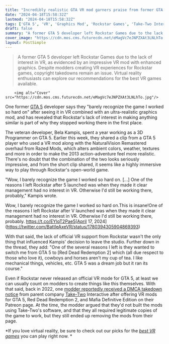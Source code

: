 ```yaml
---
title: "Incredibly realistic GTA VR mod garners praise from former GTA 5 developer who says they 'barely recognize the game I worked so hard on' and reveals Rockstar 'had no interest' in making its own"
date: "2024-04-18T15:58:32Z"
lastmod: "2024-04-18T15:58:32Z"
tags: ['GTA 5', 'VR', 'Graphics Mod', 'Rockstar Games', 'Take-Two Interactive']
draft: false
summary: "A former GTA 5 developer left Rockstar Games due to the lack of interest in VR, as evidenced by an impressive VR mod with enhanced graphics. Despite modders creating VR experiences for Rockstar games, copyright takedowns remain an issue. Virtual reality enthusiasts can explore our recommendations for the best VR games available."
cover_image: "https://cdn.mos.cms.futurecdn.net/eMagVc7eJNPZXAt3LNLhTo.jpg" 
layout: PostSimple
---
```

> A former GTA 5 developer left Rockstar Games due to the lack of interest in VR, as evidenced by an impressive VR mod with enhanced graphics. Despite modders creating VR experiences for Rockstar games, copyright takedowns remain an issue. Virtual reality enthusiasts can explore our recommendations for the best VR games available.


        <img alt="Cover" src="https://cdn.mos.cms.futurecdn.net/eMagVc7eJNPZXAt3LNLhTo.jpg"/>
        
One former [GTA 5](https://www.gamesradar.com/gta-5-guide/) developer says they "barely recognize the game I worked so hard on" after seeing it in VR combined with an ultra-realistic graphics mod, and has revealed that Rockstar's lack of interest in making anything similar is part of why they stopped working there in the first place. 

The veteran developer, Bela Kampis, spent a year working as a 3D Programmer on GTA 5. Earlier this week, they shared a clip from a GTA 5 player who used a VR mod along with the NaturalVision Remastered overhaul from Razed Mods, which alters ambient colors, weather, textures and more in order to make the 2013 action-adventure feel more realistic. There's no doubt that the combination of the two looks seriously impressive, and from the short clip shared, it seems like a highly immersive way to play through Rockstar's open-world game. 

"Wow, I barely recognize the game I worked so hard on. [...] One of the reasons I left Rockstar after 5 launched was when they made it clear management had no interest in VR. Otherwise I'd still be working there, probably," Kampis wrote. 

Wow, I barely recognize the game I worked so hard on.This is insane!One of the reasons I left Rockstar after V launched was when they made it clear management had no interest in VR. Otherwise I'd still be working there, probably. https://t.co/EYlqT2Pae5[April 17, 2024](https://twitter.com/BattleAxeVR/status/1780394305904869393)

With that said, the lack of official VR support from Rockstar wasn't the only thing that influenced Kampis' decision to leave the studio. Further down in the thread, they add: "One of the several reasons I left is they wanted to switch me from GTA 5 to [Red Dead Redemption 2] which (all due respect to those who love it), cowboys and horses aren't my cup of tea. I like mechanical things, vehicles, etc. GTA 5 was a dream job but it ran its course."

Even if Rockstar never released an official VR mode for GTA 5, at least we can usually count on modders to create things like this themselves. With that said, back in 2022, one [<u>modder reportedly received a DMCA takedown notice</u>](https://www.gamesradar.com/gta-5-and-red-dead-redemption-2-vr-modder-hit-with-copyright-takedown/) from parent company [Take-Two](https://www.gamesradar.com/uk/tag/take-two-interactive/) Interactive after offering VR mods for GTA 5, Red Dead Redemption 2, and Mafia Definitive Edition on their Patreon page. At the time, the modder argued that they'd not built the mods using Take-Two's software, and that they all required legitimate copies of the game to work, but they still ended up removing the mods from their page. 

*If you love virtual reality, be sure to check out our picks for the *[<u><em>best VR games</em></u>](https://www.gamesradar.com/best-vr-games/)* you can play right now. *
        